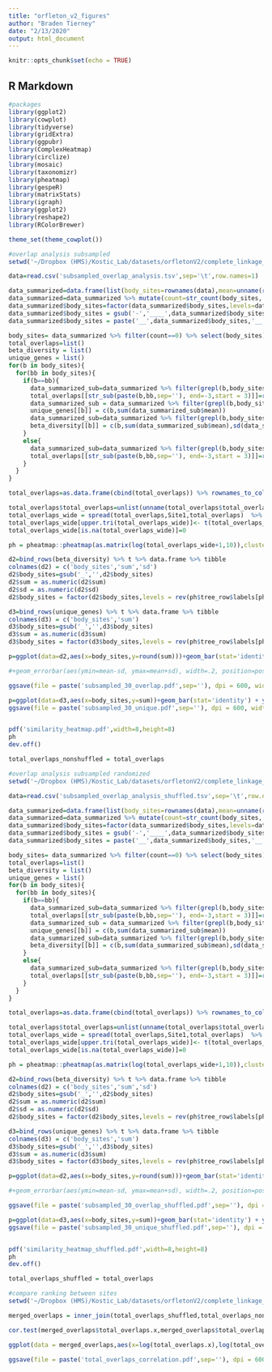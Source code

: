 ```yaml
---
title: "orfleton_v2_figures"
author: "Braden Tierney"
date: "2/13/2020"
output: html_document
---
```


```r
knitr::opts_chunk$set(echo = TRUE)
```

## R Markdown

```r
#packages
library(ggplot2)
library(cowplot)
library(tidyverse)
library(gridExtra)
library(ggpubr)
library(ComplexHeatmap)
library(circlize)
library(mosaic)
library(taxonomizr)
library(pheatmap)
library(gespeR)
library(matrixStats)
library(igraph)
library(ggplot2)
library(reshape2)
library(RColorBrewer)

theme_set(theme_cowplot())
```


```r
#overlap analysis subsampled
setwd('~/Dropbox (HMS)/Kostic_Lab/datasets/orfletonV2/complete_linkage_analysis/overlap_analysis/')

data=read.csv('subsampled_overlap_analysis.tsv',sep='\t',row.names=1)

data_summarized=data.frame(list(body_sites=rownames(data),mean=unname(rowSums(na.rm=TRUE,data)/10),sd=rowSds(na.rm=TRUE,as.matrix(data))))
data_summarized=data_summarized %>% mutate(count=str_count(body_sites,'-'))%>% arrange(count,body_sites) %>% filter(body_sites!='')
data_summarized$body_sites=factor(data_summarized$body_sites,levels=data_summarized$body_sites)
data_summarized$body_sites = gsub('-','____',data_summarized$body_sites)
data_summarized$body_sites = paste('__',data_summarized$body_sites,'__',sep='')

body_sites= data_summarized %>% filter(count==0) %>% select(body_sites) %>% unname %>% unlist
total_overlaps=list()
beta_diversity = list()
unique_genes = list()
for(b in body_sites){
  for(bb in body_sites){
    if(b==bb){
      data_summarized_sub=data_summarized %>% filter(grepl(b,body_sites))
      total_overlaps[[str_sub(paste(b,bb,sep=''), end=-3,start = 3)]]=round(sum(data_summarized_sub$mean,na.rm=TRUE))
      data_summarized_sub = data_summarized %>% filter(grepl(b,body_sites), grepl(bb,body_sites)) %>% filter(count==0)
      unique_genes[[b]] = c(b,sum(data_summarized_sub$mean))
      data_summarized_sub=data_summarized %>% filter(grepl(b,body_sites), grepl(bb,body_sites)) %>% filter(count!=0)
      beta_diversity[[b]] = c(b,sum(data_summarized_sub$mean),sd(data_summarized_sub$mean))
    }
    else{
      data_summarized_sub=data_summarized %>% filter(grepl(b,body_sites), grepl(bb,body_sites))
      total_overlaps[[str_sub(paste(b,bb,sep=''), end=-3,start = 3)]]=round(sum(data_summarized_sub$mean,na.rm=TRUE))
    }
  }
}

total_overlaps=as.data.frame(cbind(total_overlaps)) %>% rownames_to_column() %>% separate(rowname,sep='____',c('Site1','Site2')) 

total_overlaps$total_overlaps=unlist(unname(total_overlaps$total_overlaps))
total_overlaps_wide = spread(total_overlaps,Site1,total_overlaps)  %>% column_to_rownames('Site2')
total_overlaps_wide[upper.tri(total_overlaps_wide)]<- t(total_overlaps_wide)[upper.tri(total_overlaps_wide)]
total_overlaps_wide[is.na(total_overlaps_wide)]=0

ph = pheatmap::pheatmap(as.matrix(log(total_overlaps_wide+1,10)),cluster_columns = TRUE,cluster_rows = TRUE)

d2=bind_rows(beta_diversity) %>% t %>% data.frame %>% tibble
colnames(d2) = c('body_sites','sum','sd')
d2$body_sites=gsub('_','',d2$body_sites)
d2$sum = as.numeric(d2$sum)
d2$sd = as.numeric(d2$sd)
d2$body_sites = factor(d2$body_sites,levels = rev(ph$tree_row$labels[ph$tree_row$order]))

d3=bind_rows(unique_genes) %>% t %>% data.frame %>% tibble
colnames(d3) = c('body_sites','sum')
d3$body_sites=gsub('_','',d3$body_sites)
d3$sum = as.numeric(d3$sum)
d3$body_sites = factor(d3$body_sites,levels = rev(ph$tree_row$labels[ph$tree_row$order]))

p=ggplot(data=d2,aes(x=body_sites,y=round(sum)))+geom_bar(stat='identity') + ylab('gene count')+xlab('Body Site(s)')+ theme(axis.text.x = element_text(angle = 90,hjust=1,size=6))+ggtitle(paste('Total overlapping sequences, ','30','% identity',sep=''))+coord_flip()+ theme(plot.title = element_text(size=9))+theme(legend.position = "bottom")+geom_text(aes(label=round(sum)), position=position_dodge(width=0.9), hjust=0)

#+geom_errorbar(aes(ymin=mean-sd, ymax=mean+sd), width=.2, position=position_dodge(.9))#+geom_text(size = 2, position = position_stack(vjust = 1.1))

ggsave(file = paste('subsampled_30_overlap.pdf',sep=''), dpi = 600, width = 8, height = 8, units = "in")

p=ggplot(data=d3,aes(x=body_sites,y=sum))+geom_bar(stat='identity') + ylab('gene count')+xlab('Body Site(s)')+ theme(axis.text.x = element_text(angle = 90,hjust=1,size=6))+ggtitle(paste('Total overlapping sequences, ','30','% identity',sep=''))+coord_flip()+ theme(plot.title = element_text(size=9))+theme(legend.position = "bottom")+theme(legend.position = "bottom")+geom_text(aes(label=round(sum)), position=position_dodge(width=0.9), hjust=0)#+geom_errorbar(aes(ymin=mean-sd, ymax=mean+sd), width=.2, position=position_dodge(.9))#+geom_text(size = 2, position = position_stack(vjust = 1.1))
ggsave(file = paste('subsampled_30_unique.pdf',sep=''), dpi = 600, width = 8, height = 8, units = "in")


pdf('similarity_heatmap.pdf',width=8,height=8)
ph
dev.off()

total_overlaps_nonshuffled = total_overlaps
```

```r
#overlap analysis subsampled randomized
setwd('~/Dropbox (HMS)/Kostic_Lab/datasets/orfletonV2/complete_linkage_analysis/overlap_analysis/')

data=read.csv('subsampled_overlap_analysis_shuffled.tsv',sep='\t',row.names=1)

data_summarized=data.frame(list(body_sites=rownames(data),mean=unname(rowSums(na.rm=TRUE,data)/10),sd=rowSds(na.rm=TRUE,as.matrix(data))))
data_summarized=data_summarized %>% mutate(count=str_count(body_sites,'-'))%>% arrange(count,body_sites) %>% filter(body_sites!='')
data_summarized$body_sites=factor(data_summarized$body_sites,levels=data_summarized$body_sites)
data_summarized$body_sites = gsub('-','____',data_summarized$body_sites)
data_summarized$body_sites = paste('__',data_summarized$body_sites,'__',sep='')

body_sites= data_summarized %>% filter(count==0) %>% select(body_sites) %>% unname %>% unlist
total_overlaps=list()
beta_diversity = list()
unique_genes = list()
for(b in body_sites){
  for(bb in body_sites){
    if(b==bb){
      data_summarized_sub=data_summarized %>% filter(grepl(b,body_sites))
      total_overlaps[[str_sub(paste(b,bb,sep=''), end=-3,start = 3)]]=round(sum(data_summarized_sub$mean,na.rm=TRUE))
      data_summarized_sub = data_summarized %>% filter(grepl(b,body_sites), grepl(bb,body_sites)) %>% filter(count==0)
      unique_genes[[b]] = c(b,sum(data_summarized_sub$mean))
      data_summarized_sub=data_summarized %>% filter(grepl(b,body_sites), grepl(bb,body_sites)) %>% filter(count!=0)
      beta_diversity[[b]] = c(b,sum(data_summarized_sub$mean),sd(data_summarized_sub$mean))
    }
    else{
      data_summarized_sub=data_summarized %>% filter(grepl(b,body_sites), grepl(bb,body_sites))
      total_overlaps[[str_sub(paste(b,bb,sep=''), end=-3,start = 3)]]=round(sum(data_summarized_sub$mean,na.rm=TRUE))
    }
  }
}

total_overlaps=as.data.frame(cbind(total_overlaps)) %>% rownames_to_column() %>% separate(rowname,sep='____',c('Site1','Site2')) 

total_overlaps$total_overlaps=unlist(unname(total_overlaps$total_overlaps))
total_overlaps_wide = spread(total_overlaps,Site1,total_overlaps)  %>% column_to_rownames('Site2')
total_overlaps_wide[upper.tri(total_overlaps_wide)]<- t(total_overlaps_wide)[upper.tri(total_overlaps_wide)]
total_overlaps_wide[is.na(total_overlaps_wide)]=0

ph = pheatmap::pheatmap(as.matrix(log(total_overlaps_wide+1,10)),cluster_columns = TRUE,cluster_rows = TRUE)

d2=bind_rows(beta_diversity) %>% t %>% data.frame %>% tibble
colnames(d2) = c('body_sites','sum','sd')
d2$body_sites=gsub('_','',d2$body_sites)
d2$sum = as.numeric(d2$sum)
d2$sd = as.numeric(d2$sd)
d2$body_sites = factor(d2$body_sites,levels = rev(ph$tree_row$labels[ph$tree_row$order]))

d3=bind_rows(unique_genes) %>% t %>% data.frame %>% tibble
colnames(d3) = c('body_sites','sum')
d3$body_sites=gsub('_','',d3$body_sites)
d3$sum = as.numeric(d3$sum)
d3$body_sites = factor(d3$body_sites,levels = rev(ph$tree_row$labels[ph$tree_row$order]))

p=ggplot(data=d2,aes(x=body_sites,y=round(sum)))+geom_bar(stat='identity') + ylab('gene count')+xlab('Body Site(s)')+ theme(axis.text.x = element_text(angle = 90,hjust=1,size=6))+ggtitle(paste('Total overlapping sequences, ','30','% identity',sep=''))+coord_flip()+ theme(plot.title = element_text(size=9))+theme(legend.position = "bottom")+geom_text(aes(label=round(sum)), position=position_dodge(width=0.9), hjust=0)

#+geom_errorbar(aes(ymin=mean-sd, ymax=mean+sd), width=.2, position=position_dodge(.9))#+geom_text(size = 2, position = position_stack(vjust = 1.1))

ggsave(file = paste('subsampled_30_overlap_shuffled.pdf',sep=''), dpi = 600, width = 8, height = 8, units = "in")

p=ggplot(data=d3,aes(x=body_sites,y=sum))+geom_bar(stat='identity') + ylab('gene count')+xlab('Body Site(s)')+ theme(axis.text.x = element_text(angle = 90,hjust=1,size=6))+ggtitle(paste('Total overlapping sequences, ','30','% identity',sep=''))+coord_flip()+ theme(plot.title = element_text(size=9))+theme(legend.position = "bottom")+theme(legend.position = "bottom")+geom_text(aes(label=round(sum)), position=position_dodge(width=0.9), hjust=0)#+geom_errorbar(aes(ymin=mean-sd, ymax=mean+sd), width=.2, position=position_dodge(.9))#+geom_text(size = 2, position = position_stack(vjust = 1.1))
ggsave(file = paste('subsampled_30_unique_shuffled.pdf',sep=''), dpi = 600, width = 8, height = 8, units = "in")


pdf('similarity_heatmap_shuffled.pdf',width=8,height=8)
ph
dev.off()

total_overlaps_shuffled = total_overlaps

```

```r
#compare ranking between sites
setwd('~/Dropbox (HMS)/Kostic_Lab/datasets/orfletonV2/complete_linkage_analysis/overlap_analysis/')

merged_overlaps = inner_join(total_overlaps_shuffled,total_overlaps_nonshuffled,by=c('Site1','Site2'))

cor.test(merged_overlaps$total_overlaps.x,merged_overlaps$total_overlaps.y)

ggplot(data = merged_overlaps,aes(x=log(total_overlaps.x),log(total_overlaps.y))) + geom_point()

ggsave(file = paste('total_overlaps_correlation.pdf',sep=''), dpi = 600, width = 8, height = 8, units = "in")

```